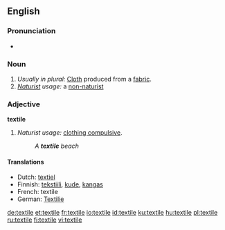 {{wikipedia|dab=textile (disambiguation)|textile}}
==English==

===Pronunciation===
*{{audio|en-us-textile.ogg|Audio (US)}}


===Noun===
{{en-noun}}

# ''Usually in plural:'' [[Cloth]] produced from a [[fabric]].
# ''[[Naturist]] usage:'' a [[non-naturist]]

===Adjective===
'''textile'''

# ''Naturist usage:'' [[clothing compulsive]].
#:''A '''textile''' beach''

====Translations====
{{top}}
*Dutch: [[textiel]] {{n}} 
*Finnish: [[tekstiili]], [[kude]], [[kangas]]
*French: textile
*German: [[Textilie]] {{f}}
{{bottom}}

[[de:textile]]
[[et:textile]]
[[fr:textile]]
[[io:textile]]
[[id:textile]]
[[ku:textile]]
[[hu:textile]]
[[pl:textile]]
[[ru:textile]]
[[fi:textile]]
[[vi:textile]]